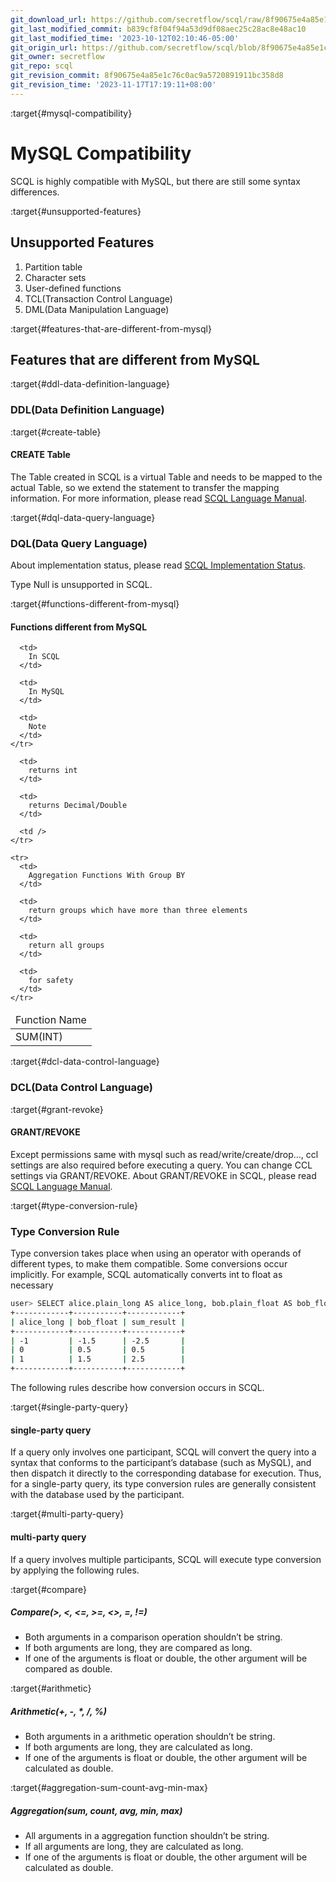 ```yaml
---
git_download_url: https://github.com/secretflow/scql/raw/8f90675e4a85e1c76c0ac9a5720891911bc358d8/docs/reference/lang/mysql-compatibility.rst
git_last_modified_commit: b839cf8f04f94a53d9df08aec25c28ac8e48ac10
git_last_modified_time: '2023-10-12T02:10:46-05:00'
git_origin_url: https://github.com/secretflow/scql/blob/8f90675e4a85e1c76c0ac9a5720891911bc358d8/docs/reference/lang/mysql-compatibility.rst
git_owner: secretflow
git_repo: scql
git_revision_commit: 8f90675e4a85e1c76c0ac9a5720891911bc358d8
git_revision_time: '2023-11-17T17:19:11+08:00'
---
```


:target{#mysql-compatibility}

# MySQL Compatibility

SCQL is highly compatible with MySQL, but there are still some syntax differences.

:target{#unsupported-features}

## Unsupported Features

1. Partition table
2. Character sets
3. User-defined functions
4. TCL(Transaction Control Language)
5. DML(Data Manipulation Language)

:target{#features-that-are-different-from-mysql}

## Features that are different from MySQL

:target{#ddl-data-definition-language}

### DDL(Data Definition Language)

:target{#create-table}

#### CREATE Table

The Table created in SCQL is a virtual Table and needs to be mapped to the actual Table, so we extend the statement to transfer the mapping information. For more information, please read [SCQL Language Manual](manual.mdx).

:target{#dql-data-query-language}

### DQL(Data Query Language)

About implementation status, please read [SCQL Implementation Status](../implementation-status.mdx).

<Container type="note">
  Type Null is unsupported in SCQL.
</Container>

:target{#functions-different-from-mysql}

#### Functions different from MySQL

<table>
  <thead>
    <tr>
      <td>
        Function Name
      </td>

      <td>
        In SCQL
      </td>

      <td>
        In MySQL
      </td>

      <td>
        Note
      </td>
    </tr>
  </thead>

  <tbody>
    <tr>
      <td>
        SUM(INT)
      </td>

      <td>
        returns int
      </td>

      <td>
        returns Decimal/Double
      </td>

      <td />
    </tr>

    <tr>
      <td>
        Aggregation Functions With Group BY
      </td>

      <td>
        return groups which have more than three elements
      </td>

      <td>
        return all groups
      </td>

      <td>
        for safety
      </td>
    </tr>
  </tbody>
</table>

:target{#dcl-data-control-language}

### DCL(Data Control Language)

:target{#grant-revoke}

#### GRANT/REVOKE

Except permissions same with mysql such as read/write/create/drop…, ccl settings are also required before executing a query. You can change CCL settings via GRANT/REVOKE. About GRANT/REVOKE in SCQL, please read [SCQL Language Manual](manual.mdx).

:target{#type-conversion-rule}

### Type Conversion Rule

Type conversion takes place when using an operator with operands of different types, to make them compatible. Some conversions occur implicitly.
For example, SCQL automatically converts int to float as necessary

```bash
user> SELECT alice.plain_long AS alice_long, bob.plain_float AS bob_float, alice.plain_long + bob.plain_float AS sum_result FROM alice INNER JOIN bob ON alice.id = bob.id;
+------------+-----------+------------+
| alice_long | bob_float | sum_result |
+------------+-----------+------------+
| -1         | -1.5      | -2.5       |
| 0          | 0.5       | 0.5        |
| 1          | 1.5       | 2.5        |
+------------+-----------+------------+
```

The following rules describe how conversion occurs in SCQL.

:target{#single-party-query}

#### single-party query

If a query only involves one participant, SCQL will convert the query into a syntax that conforms to the participant’s database (such as MySQL),
and then dispatch it directly to the corresponding database for execution. Thus, for a single-party query, its type conversion rules are generally
consistent with the database used by the participant.

:target{#multi-party-query}

#### multi-party query

If a query involves multiple participants, SCQL will execute type conversion by applying the following rules.

:target{#compare}

##### Compare(>, \<, \<=, >=, \<>, =, !=)

- Both arguments in a comparison operation shouldn’t be string.
- If both arguments are long, they are compared as long.
- If one of the arguments is float or double, the other argument will be compared as double.

:target{#arithmetic}

##### Arithmetic(+, -, \*, /, %)

- Both arguments in a arithmetic operation shouldn’t be string.
- If both arguments are long, they are calculated as long.
- If one of the arguments is float or double, the other argument will be calculated as double.

:target{#aggregation-sum-count-avg-min-max}

##### Aggregation(sum, count, avg, min, max)

- All arguments in a aggregation function shouldn’t be string.
- If all arguments are long, they are calculated as long.
- If one of the arguments is float or double, the other argument will be calculated as double.
